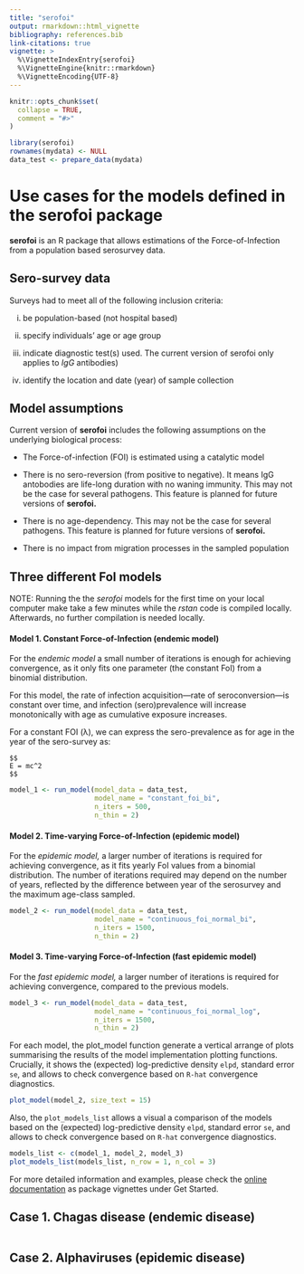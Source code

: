 ```yaml
---
title: "serofoi"
output: rmarkdown::html_vignette
bibliography: references.bib
link-citations: true
vignette: >
  %\VignetteIndexEntry{serofoi}
  %\VignetteEngine{knitr::rmarkdown}
  %\VignetteEncoding{UTF-8}
---
```


```r
knitr::opts_chunk$set(
  collapse = TRUE,
  comment = "#>"
)
```


```r
library(serofoi)
rownames(mydata) <- NULL 
data_test <- prepare_data(mydata)

```

# Use cases for the models defined in the serofoi package

**serofoi** is an R package that allows estimations of the Force-of-Infection from a population based serosurvey data.

## **Sero-survey data**

Surveys had to meet all of the following inclusion criteria:

(i) be population-based (not hospital based)

(ii) specify individuals' age or age group

(iii) indicate diagnostic test(s) used. The current version of serofoi only applies to *IgG* antibodies)

(iv) identify the location and date (year) of sample collection

## Model assumptions

Current version of **serofoi** includes the following assumptions on the underlying biological process:

-   The Force-of-infection (FOI) is estimated using a catalytic model

-   There is no sero-reversion (from positive to negative). It means IgG antobodies are life-long duration with no waning immunity. This may not be the case for several pathogens. This feature is planned for future versions of **serofoi.**

-   There is no age-dependency. This may not be the case for several pathogens. This feature is planned for future versions of **serofoi.**

-   There is no impact from migration processes in the sampled population

## **Three** different FoI models

::: {.alert .alert-primary}
NOTE: Running the the *serofoi* models for the first time on your local computer make take a few minutes while the *rstan* code is compiled locally. Afterwards, no further compilation is needed locally.
:::

#### Model 1. Constant Force-of-Infection (endemic model)

For the *endemic model* a small number of iterations is enough for achieving convergence, as it only fits one parameter (the constant FoI) from a binomial distribution.

For this model, the rate of infection acquisition―rate of seroconversion―is constant over time, and infection (sero)prevalence will increase monotonically with age as cumulative exposure increases.

For a constant FOI (λ), we can express the sero-prevalence as for age in the year of the sero-survey as:

    $$
    E = mc^2
    $$

```r
model_1 <- run_model(model_data = data_test,
                     model_name = "constant_foi_bi",
                     n_iters = 500, 
                     n_thin = 2)

```

#### Model 2. Time-varying Force-of-Infection (epidemic model)

For the *epidemic model,* a larger number of iterations is required for achieving convergence, as it fits yearly FoI values from a binomial distribution. The number of iterations required may depend on the number of years, reflected by the difference between year of the serosurvey and the maximum age-class sampled.

```r
model_2 <- run_model(model_data = data_test,
                     model_name = "continuous_foi_normal_bi",
                     n_iters = 1500, 
                     n_thin = 2)
```

#### Model 3. Time-varying Force-of-Infection (fast epidemic model)

For the *fast* *epidemic model,* a larger number of iterations is required for achieving convergence, compared to the previous models.

```r
model_3 <- run_model(model_data = data_test,
                     model_name = "continuous_foi_normal_log",
                     n_iters = 1500, 
                     n_thin = 2)
```

For each model, the plot_model function generate a vertical arrange of plots summarising the results of the model implementation plotting functions. Crucially, it shows the (expected) log-predictive density `elpd`, standard error `se`, and allows to check convergence based on `R-hat` convergence diagnostics.

```r

plot_model(model_2, size_text = 15)
```

Also, the `plot_models_list` allows a visual a comparison of the models based on the (expected) log-predictive density `elpd`, standard error `se`, and allows to check convergence based on `R-hat` convergence diagnostics.

```r
models_list <- c(model_1, model_2, model_3)
plot_models_list(models_list, n_row = 1, n_col = 3)
```

For more detailed information and examples, please check the [online documentation](https://epiverse-trace.github.io/serofoi/articles) as package vignettes under Get Started.

## Case 1. Chagas disease (endemic disease)

```r



```

## Case 2. Alphaviruses (epidemic disease)

# 
